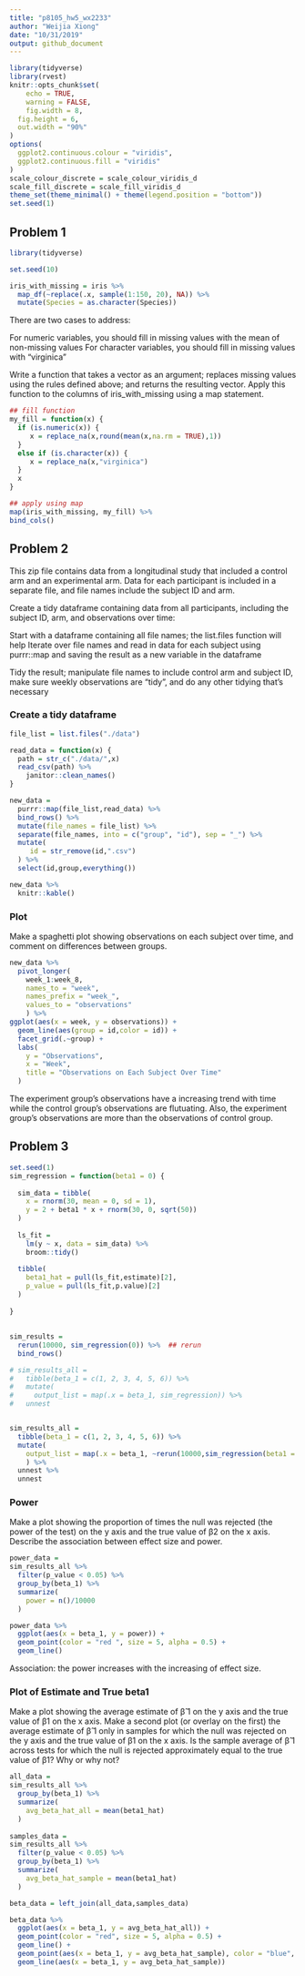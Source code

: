 ```yaml
---
title: "p8105_hw5_wx2233"
author: "Weijia Xiong"
date: "10/31/2019"
output: github_document
---
```


```r
library(tidyverse)
library(rvest)
knitr::opts_chunk$set(
	echo = TRUE,
	warning = FALSE,
	fig.width = 8, 
  fig.height = 6,
  out.width = "90%"
)
options(
  ggplot2.continuous.colour = "viridis",
  ggplot2.continuous.fill = "viridis"
)
scale_colour_discrete = scale_colour_viridis_d
scale_fill_discrete = scale_fill_viridis_d
theme_set(theme_minimal() + theme(legend.position = "bottom"))
set.seed(1)
```


## Problem 1
```r
library(tidyverse)

set.seed(10)

iris_with_missing = iris %>% 
  map_df(~replace(.x, sample(1:150, 20), NA)) %>%
  mutate(Species = as.character(Species))


```



There are two cases to address:

For numeric variables, you should fill in missing values with the mean of non-missing values
For character variables, you should fill in missing values with "virginica"

Write a function that takes a vector as an argument; replaces missing values using the rules defined above; and returns the resulting vector. Apply this function to the columns of iris_with_missing using a map statement.


```r
## fill function
my_fill = function(x) {
  if (is.numeric(x)) {
     x = replace_na(x,round(mean(x,na.rm = TRUE),1))
  }
  else if (is.character(x)) {
     x = replace_na(x,"virginica")
  }
  x
}

## apply using map
map(iris_with_missing, my_fill) %>% 
bind_cols()
```


## Problem 2

This zip file contains data from a longitudinal study that included a control arm and an experimental arm. Data for each participant is included in a separate file, and file names include the subject ID and arm.

Create a tidy dataframe containing data from all participants, including the subject ID, arm, and observations over time:

Start with a dataframe containing all file names; the list.files function will help
Iterate over file names and read in data for each subject using purrr::map and saving the result as a new variable in the dataframe

Tidy the result; manipulate file names to include control arm and subject ID, make sure weekly observations are “tidy”, and do any other tidying that’s necessary

### Create a tidy dataframe
```r
file_list = list.files("./data")

read_data = function(x) {
  path = str_c("./data/",x)
  read_csv(path) %>% 
    janitor::clean_names()
}

new_data = 
  purrr::map(file_list,read_data) %>% 
  bind_rows() %>% 
  mutate(file_names = file_list) %>% 
  separate(file_names, into = c("group", "id"), sep = "_") %>% 
  mutate(
     id = str_remove(id,".csv")
  ) %>% 
  select(id,group,everything())

new_data %>% 
  knitr::kable()


```



### Plot

Make a spaghetti plot showing observations on each subject over time, and comment on differences between groups.

```r
new_data %>% 
  pivot_longer(
    week_1:week_8,
    names_to = "week", 
    names_prefix = "week_",
    values_to = "observations"
    ) %>% 
ggplot(aes(x = week, y = observations)) +
  geom_line(aes(group = id,color = id)) +
  facet_grid(.~group) +
  labs(
    y = "Observations",
    x = "Week",
    title = "Observations on Each Subject Over Time"
  )
```

The experiment group's observations have a increasing trend with time while the control group's observations are flutuating. Also, the experiment group's observations are more than the observations of control group. 

## Problem 3


```r
set.seed(1)
sim_regression = function(beta1 = 0) {
  
  sim_data = tibble(
    x = rnorm(30, mean = 0, sd = 1),
    y = 2 + beta1 * x + rnorm(30, 0, sqrt(50))
  )
  
  ls_fit = 
    lm(y ~ x, data = sim_data) %>% 
    broom::tidy()
  
  tibble(
    beta1_hat = pull(ls_fit,estimate)[2],
    p_value = pull(ls_fit,p.value)[2]
  )
  
}

```


## 
```r
sim_results = 
  rerun(10000, sim_regression(0)) %>%  ## rerun
  bind_rows()
```


```r

# sim_results_all = 
#   tibble(beta_1 = c(1, 2, 3, 4, 5, 6)) %>% 
#   mutate(
#     output_list = map(.x = beta_1, sim_regression)) %>% 
#   unnest


sim_results_all = 
  tibble(beta_1 = c(1, 2, 3, 4, 5, 6)) %>% 
  mutate(
    output_list = map(.x = beta_1, ~rerun(10000,sim_regression(beta1 = .x)))
    ) %>% 
  unnest %>% 
  unnest
```


### Power
Make a plot showing the proportion of times the null was rejected (the power of the test) on the y axis and the true value of β2 on the x axis. Describe the association between effect size and power.

```r
power_data = 
sim_results_all %>% 
  filter(p_value < 0.05) %>% 
  group_by(beta_1) %>% 
  summarize(
    power = n()/10000
  )

power_data %>% 
  ggplot(aes(x = beta_1, y = power)) +
  geom_point(color = "red ", size = 5, alpha = 0.5) +
  geom_line()

```

Association: the power increases with the increasing of effect size.


### Plot of Estimate and True beta1


Make a plot showing the average estimate of β̂ 1 on the y axis and the true value of β1 on the x axis. Make a second plot (or overlay on the first) the average estimate of β̂ 1 only in samples for which the null was rejected on the y axis and the true value of β1 on the x axis. Is the sample average of β̂ 1 across tests for which the null is rejected approximately equal to the true value of β1? Why or why not?

```r
all_data = 
sim_results_all %>% 
  group_by(beta_1) %>% 
  summarize(
    avg_beta_hat_all = mean(beta1_hat)
  ) 
 
samples_data = 
sim_results_all %>% 
  filter(p_value < 0.05) %>% 
  group_by(beta_1) %>% 
  summarize(
    avg_beta_hat_sample = mean(beta1_hat)
  ) 

beta_data = left_join(all_data,samples_data)

beta_data %>% 
  ggplot(aes(x = beta_1, y = avg_beta_hat_all)) +
  geom_point(color = "red", size = 5, alpha = 0.5) +
  geom_line() +
  geom_point(aes(x = beta_1, y = avg_beta_hat_sample), color = "blue", size = 5, alpha = 0.5) +
  geom_line(aes(x = beta_1, y = avg_beta_hat_sample))

  
```


